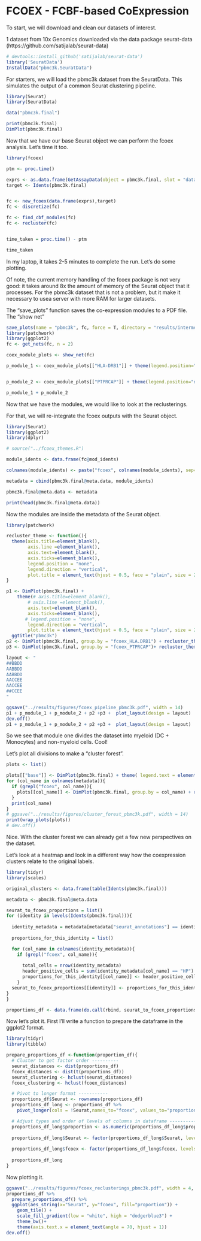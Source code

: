 # FCOEX - FCBF-based CoExpression 

To start, we will download and clean our datasets of interest.



1 dataset from 10x Genomics downloaded via the data package seurat-data (https://github.com/satijalab/seurat-data)
 
```r
# devtools::install_github('satijalab/seurat-data')
library('SeuratData')
InstallData("pbmc3k.SeuratData")
```


For starters, we will load the pbmc3k dataset from the SeuratData. This simulates the output of a common Seurat clustering pipeline.   

```r
library(Seurat)
library(SeuratData)

data("pbmc3k.final")
```

```r
print(pbmc3k.final)
DimPlot(pbmc3k.final)
```


Now that we have our base Seurat object we can perform the fcoex analysis. Let's time it too. 


```r

library(fcoex)

ptm <- proc.time()

exprs <- as.data.frame(GetAssayData(object = pbmc3k.final, slot = "data"))
target <- Idents(pbmc3k.final)


fc <- new_fcoex(data.frame(exprs),target)
fc <- discretize(fc)

fc <- find_cbf_modules(fc)
fc <- recluster(fc)


time_taken = proc.time() - ptm
```
```r
time_taken
```

In my laptop, it takes 2-5 minutes to complete the run. Let's do some plotting.

Of note, the current memory handling of the fcoex package is not very good: it takes around 8x the amount of memory of the Seurat object that it processes. For the pbmc3k dataset that is not a problem, but it make it necessary to usea server with more RAM for larger datasets.

The "save_plots" function saves the co-expression modules to a PDF file. 
The "show net" 

```r

save_plots(name = "pbmc3k", fc, force = T, directory = "results/intermediate")
library(patchwork)
library(ggplot2)
fc <- get_nets(fc, n = 2)

coex_module_plots <- show_net(fc)

p_module_1 <- coex_module_plots[["HLA-DRB1"]] + theme(legend.position="none")


p_module_2 <- coex_module_plots[["PTPRCAP"]] + theme(legend.position="none")

p_module_1 + p_module_2
```

Now that we have the modules, we would like to look at the reclusterings.

For that, we will re-integrate the fcoex outputs with the Seurat object.


```r
library(Seurat)
library(ggplot2)
library(dplyr)

# source("../fcoex_themes.R")

module_idents <- data.frame(fc@mod_idents)

colnames(module_idents) <- paste("fcoex", colnames(module_idents), sep="_")

metadata = cbind(pbmc3k.final@meta.data, module_idents)

pbmc3k.final@meta.data <- metadata

print(head(pbmc3k.final@meta.data))
```

Now the modules are inside the metadata of the Seurat object. 

```r
library(patchwork)

recluster_theme <- function(){
  theme(axis.title=element_blank(),
        axis.line =element_blank(),
        axis.text=element_blank(),
        axis.ticks=element_blank(),
        legend.position = "none",
        legend.direction = "vertical",
        plot.title = element_text(hjust = 0.5, face = "plain", size = 20))
}

p1 <- DimPlot(pbmc3k.final) +
    theme(# axis.title=element_blank(),
        # axis.line =element_blank(),
        axis.text=element_blank(),
        axis.ticks=element_blank(),
       # legend.position = "none",
        legend.direction = "vertical",
        plot.title = element_text(hjust = 0.5, face = "plain", size = 25))+
  ggtitle("pbmc3k")
p2 <- DimPlot(pbmc3k.final, group.by = "fcoex_HLA.DRB1") + recluster_theme()
p3 <- DimPlot(pbmc3k.final, group.by = "fcoex_PTPRCAP")+ recluster_theme()

layout <- "
##BBDD
AABBDD
AABBDD
AACCEE
AACCEE
##CCEE
"

ggsave("../results/figures/fcoex_pipeline_pbmc3k.pdf", width = 14)
p1 + p_module_1 + p_module_2 + p2 +p3 +  plot_layout(design = layout)
dev.off()
p1 + p_module_1 + p_module_2 + p2 +p3 +  plot_layout(design = layout)


```

So we see that module one divides the dataset into myeloid (DC + Monocytes) and non-myeloid cells. Cool!

Let's plot all divisions to make a "cluster forest".

```r


plots <- list()

plots[["base"]] <- DimPlot(pbmc3k.final) + theme( legend.text = element_text(size=8))
for (col_name in colnames(metadata)){
  if (grepl("fcoex", col_name)){
    plots[[col_name]] <- DimPlot(pbmc3k.final, group.by = col_name) + recluster_theme()
  }
  print(col_name)
}
# ggsave("../results/figures/cluster_forest_pbmc3k.pdf", width = 14)
print(wrap_plots(plots))
# dev.off()
```
Nice. With the cluster forest we can already get a few new perspectives on the dataset.

Let's look at a heatmap and look in a different way how the coexpression clusters relate to the original labels.


```r
library(tidyr)
library(scales)

original_clusters <- data.frame(table(Idents(pbmc3k.final)))

metadata <- pbmc3k.final@meta.data

seurat_to_fcoex_proportions = list()
for (identity in levels(Idents(pbmc3k.final))){
  
  identity_metadata = metadata[metadata["seurat_annotations"] == identity,]
  
  proportions_for_this_identity = list()

  for (col_name in colnames(identity_metadata)){
    if (grepl("fcoex", col_name)){
      
      total_cells = nrow(identity_metadata)
      header_positive_cells = sum(identity_metadata[col_name] == "HP")
      proportions_for_this_identity[[col_name]] <- header_positive_cells/total_cells 
    }
  seurat_to_fcoex_proportions[[identity]] <- proportions_for_this_identity
}
}

proportions_df <- data.frame(do.call(rbind, seurat_to_fcoex_proportions))
```

Now let's plot it. First I'll write a function to prepare the dataframe in the ggplot2 format.


```r
library(tidyr)
library(tibble)

prepare_proportions_df <-function(proportion_df){
  # Cluster to get factor order ----------
  seurat_distances <- dist(proportions_df)
  fcoex_distances <- dist(t(proportions_df))
  seurat_clustering <- hclust(seurat_distances)
  fcoex_clustering <- hclust(fcoex_distances)

  # Pivot to longer format -----------
  proportions_df$Seurat <- rownames(proportions_df)
  proportions_df_long <- proportions_df %>%
    pivot_longer(cols = !Seurat,names_to="fcoex", values_to="proportion") 

  # Adjust types and order of levels of columns in dataframe ----------
  proportions_df_long$proportion <- as.numeric(proportions_df_long$proportion)
  
  proportions_df_long$Seurat <- factor(proportions_df_long$Seurat, levels = seurat_clustering$labels[seurat_clustering$order])
  
  proportions_df_long$fcoex <- factor(proportions_df_long$fcoex, levels = fcoex_clustering$labels[fcoex_clustering$order])
  
  proportions_df_long
}

```


Now plotting it.

```r
ggsave("../results/figures/fcoex_reclusterings_pbmc3k.pdf", width = 4, height= 4)
proportions_df %>%
  prepare_proportions_df() %>%
  ggplot(aes_string(x="Seurat", y="fcoex", fill="proportion")) +
    geom_tile() +
    scale_fill_gradient(low = "white", high = "dodgerblue3") +
    theme_bw()+
    theme(axis.text.x = element_text(angle = 70, hjust = 1))
dev.off()
```


